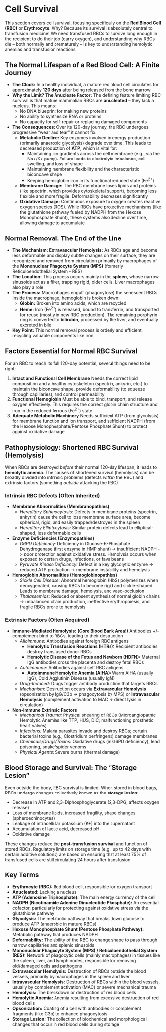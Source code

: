 # Cell Survival {-}

This section covers cell survival, focusing specifically on the **Red Blood Cell (RBC)** or **Erythrocyte**. Why? Because its survival is absolutely central to transfusion medicine! We need transfused RBCs to survive long enough in the recipient to do their job (carry oxygen), and understanding why RBCs die – both normally and prematurely – is key to understanding hemolytic anemias and transfusion reactions

## **The Normal Lifespan of a Red Blood Cell: A Finite Journey** {-}

*   **The Clock:** In a healthy individual, a mature red blood cell circulates for approximately **120 days** after being released from the bone marrow
*   **Why the Limit? The Anucleate Factor:** The defining feature limiting RBC survival is that mature mammalian RBCs are **anucleated** – they lack a nucleus. This means:
    *   No DNA blueprint for making new proteins
    *   No ability to synthesize RNA or proteins
    *   No capacity for self-repair or replacing damaged components
*   **The Consequences:** Over its 120-day journey, the RBC undergoes progressive "wear and tear" it cannot fix:
    *   **Metabolic Decline:** Key enzymes involved in energy production (primarily anaerobic glycolysis) degrade over time. This leads to decreased production of **ATP**, which is vital for:
        *   Maintaining ion gradients across the cell membrane (e.g., via the Na+/K+ pump). Failure leads to electrolyte imbalance, cell swelling, and loss of shape
        *   Maintaining membrane flexibility and the characteristic biconcave shape
        *   Keeping hemoglobin iron in its functional reduced state (Fe<sup>2+</sup>)
    *   **Membrane Damage:** The RBC membrane loses lipids and proteins (like spectrin, which provides cytoskeletal support), becoming less flexible and more fragile. Deformability decreases significantly
    *   **Oxidative Damage:** Continuous exposure to oxygen creates reactive oxygen species (ROS). While RBCs have protective mechanisms (like the glutathione pathway fueled by NADPH from the Hexose Monophosphate Shunt), these systems also decline over time, allowing damage to accumulate

## **Normal Removal: The End of the Line** {-}

*   **The Mechanism: Extravascular Hemolysis:** As RBCs age and become less deformable and display subtle changes on their surface, they are recognized and removed from circulation primarily by macrophages of the **Mononuclear Phagocyte System (MPS)** (formerly Reticuloendothelial System - RES)
*   **The Location:** This process occurs mainly in the **spleen**, whose narrow sinusoids act as a filter, trapping rigid, older cells. Liver macrophages also play a role
*   **The Process:** Macrophages engulf (phagocytose) the senescent RBCs. Inside the macrophage, hemoglobin is broken down:
    *   **Globin:** Broken into amino acids, which are recycled
    *   **Heme:** Iron (Fe<sup>2+</sup>) is released, bound to transferrin, and transported for reuse (mostly in new RBC production). The remaining porphyrin ring is converted to **bilirubin**, processed by the liver, and eventually excreted in bile
*   **Key Point:** This normal removal process is orderly and efficient, recycling valuable components like iron

## **Factors Essential for Normal RBC Survival** {-}

For an RBC to reach its full 120-day potential, several things need to be right:

1.  **Intact and Functional Cell Membrane** Needs the correct lipid composition and a healthy cytoskeleton (spectrin, ankyrin, etc.) to maintain the biconcave shape, provide deformability (to squeeze through capillaries), and control permeability
2.  **Functional Hemoglobin** Must be able to bind, transport, and release oxygen effectively. This requires the correct globin chain structure and iron in the reduced ferrous (Fe<sup>2+</sup>) state
3.  **Adequate Metabolic Machinery** Needs sufficient ATP (from glycolysis) for membrane function and ion transport, and sufficient NADPH (from the Hexose Monophosphate/Pentose Phosphate Shunt) to protect against oxidative damage

## **Pathophysiology: Shortened RBC Survival (Hemolysis)** {-}

When RBCs are destroyed *before* their normal 120-day lifespan, it leads to **hemolytic anemia**. The causes of shortened survival (hemolysis) can be broadly divided into intrinsic problems (defects *within* the RBC) and extrinsic factors (something *outside* attacking the RBC)

### **Intrinsic RBC Defects (Often Inherited)** {-}

*   **Membrane Abnormalities (Membranopathies)**
    *   *Hereditary Spherocytosis:* Defects in membrane proteins (spectrin, ankyrin) cause the cell to lose membrane surface area, become spherical, rigid, and easily trapped/destroyed in the spleen
    *   *Hereditary Elliptocytosis:* Similar protein defects lead to elliptical-shaped, less deformable cells
*   **Enzyme Deficiencies (Enzymopathies)**
    *   *G6PD Deficiency:* Deficiency in Glucose-6-Phosphate Dehydrogenase (first enzyme in HMP shunt) -> insufficient NADPH -> poor protection against oxidative stress. Hemolysis occurs when exposed to certain drugs, infections, or fava beans
    *   *Pyruvate Kinase Deficiency:* Defect in a key glycolytic enzyme -> reduced ATP production -> membrane instability and hemolysis
*   **Hemoglobin Abnormalities (Hemoglobinopathies)**
    *   *Sickle Cell Disease:* Abnormal hemoglobin (HbS) polymerizes when deoxygenated, causing RBCs to become rigid and sickle-shaped. Leads to membrane damage, hemolysis, and vaso-occlusion
    *   *Thalassemias:* Reduced or absent synthesis of normal globin chains -> unbalanced chain production, ineffective erythropoiesis, and fragile RBCs prone to hemolysis

### **Extrinsic Factors (Often Acquired)** {-}

*   **Immune-Mediated Hemolysis:** **(Core Blood Bank Area!)** Antibodies +/- complement bind to RBCs, leading to their destruction
    *   *Alloimmune:* Antibodies against foreign RBC antigens
        *   **Hemolytic Transfusion Reactions (HTRs):** Recipient antibodies destroy transfused donor RBCs
        *   **Hemolytic Disease of the Fetus and Newborn (HDFN):** Maternal IgG antibodies cross the placenta and destroy fetal RBCs
    *   *Autoimmune:* Antibodies against self RBC antigens
        *   **Autoimmune Hemolytic Anemia (AIHA):** Warm AIHA (usually IgG), Cold Agglutinin Disease (usually IgM)
    *   *Drug-Induced:* Drugs trigger antibody production that targets RBCs
    *   *Mechanism:* Destruction occurs via **Extravascular Hemolysis** (opsonization by IgG/C3b -> phagocytosis by MPS) or **Intravascular Hemolysis** (complement activation to MAC -> direct lysis in circulation)
*   **Non-Immune Extrinsic Factors**
    *   *Mechanical Trauma:* Physical shearing of RBCs (Microangiopathic Hemolytic Anemias like TTP, HUS, DIC; malfunctioning prosthetic heart valves)
    *   *Infections:* Malaria parasites invade and destroy RBCs; certain bacterial toxins (e.g., Clostridium perfringens) damage membranes
    *   *Chemicals/Drugs/Toxins:* Oxidative drugs (in G6PD deficiency), lead poisoning, snake/spider venoms
    *   *Physical Agents:* Severe burns (thermal damage)

## **Blood Storage and Survival: The "Storage Lesion"** {-}

Even outside the body, RBC survival is limited. When stored in blood bags, RBCs undergo changes collectively known as the **storage lesion**:

*   Decrease in ATP and 2,3-Diphosphoglycerate (2,3-DPG, affects oxygen release)
*   Loss of membrane lipids, increased fragility, shape changes (spheroechinocytes)
*   Leakage of intracellular potassium (K+) into the supernatant
*   Accumulation of lactic acid, decreased pH
*   Oxidative damage

These changes reduce the **post-transfusion survival** and function of stored RBCs. Regulatory limits on storage time (e.g., up to 42 days with certain additive solutions) are based on ensuring that at least 75% of transfused cells are still circulating 24 hours after transfusion

## **Key Terms** {-}

*   **Erythrocyte (RBC):** Red blood cell, responsible for oxygen transport
*   **Anucleated:** Lacking a nucleus
*   **ATP (Adenosine Triphosphate):** The main energy currency of the cell
*   **NADPH (Nicotinamide Adenine Dinucleotide Phosphate):** An essential cofactor, particularly for protecting against oxidative stress via the glutathione pathway
*   **Glycolysis:** The metabolic pathway that breaks down glucose to produce ATP (anaerobic in mature RBCs)
*   **Hexose Monophosphate Shunt (Pentose Phosphate Pathway):** Metabolic pathway that produces NADPH
*   **Deformability:** The ability of the RBC to change shape to pass through narrow capillaries and splenic sinusoids
*   **Mononuclear Phagocyte System (MPS) / Reticuloendothelial System (RES):** Network of phagocytic cells (mainly macrophages) in tissues like the spleen, liver, and lymph nodes, responsible for removing old/damaged cells and pathogens
*   **Extravascular Hemolysis:** Destruction of RBCs outside the blood vessels, primarily by macrophages in the spleen and liver
*   **Intravascular Hemolysis:** Destruction of RBCs within the blood vessels, usually by complement activation (MAC) or severe mechanical trauma
*   **Hemolysis:** The breakdown or destruction of red blood cells
*   **Hemolytic Anemia:** Anemia resulting from excessive destruction of red blood cells
*   **Opsonization:** Coating of a cell with antibodies or complement fragments (like C3b) to enhance phagocytosis
*   **Storage Lesion:** The collection of biochemical and morphological changes that occur in red blood cells during storage
